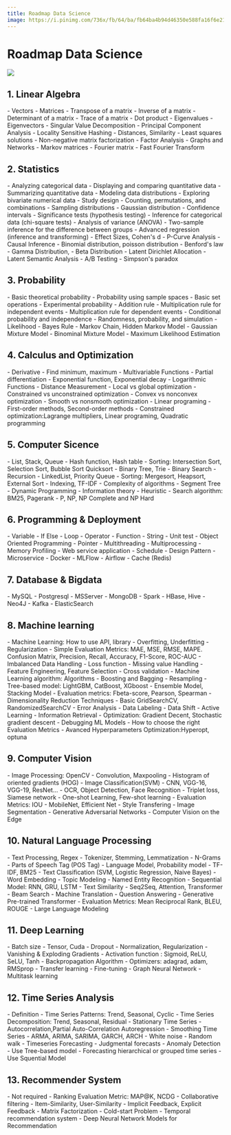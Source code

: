 ```yaml
---
title: Roadmap Data Science
image: https://i.pinimg.com/736x/fb/64/ba/fb64ba4b94d46350e588fa16f6e21189.jpg
---
```



# Roadmap Data Science

![](https://i.pinimg.com/736x/fb/64/ba/fb64ba4b94d46350e588fa16f6e21189.jpg)


## 1. Linear Algebra

<Tabs groupId='level'>
  <TabItem value="apple" label="Beginner" default>
    - Vectors
    - Matrices
    - Transpose of a matrix
    - Inverse of a matrix
    - Determinant of a matrix
    - Trace of a matrix
    - Dot product
    - Eigenvalues
    - Eigenvectors
  </TabItem>
  <TabItem value="orange" label="Intermediate">
    - Singular Value Decomposition
    - Principal Component Analysis
    - Locality Sensitive Hashing
    - Distances, Similarity
    - Least squares solutions
    - Non-negative matrix factorization
    - Factor Analysis
  </TabItem>
  <TabItem value="banana" label="Advanced">
    - Graphs and Networks
    - Markov matrices
    - Fourier matrix
    - Fast Fourier Transform
  </TabItem>
</Tabs>

## 2. Statistics

<Tabs groupId='level'>
  <TabItem value="apple" label="Beginner" default>
    - Analyzing categorical data
    - Displaying and comparing quantitative data
    - Summarizing quantitative data
    - Modeling data distributions
    - Exploring bivariate numerical data
    - Study design
    - Counting, permutations, and combinations
    - Sampling distributions
    - Gaussian distribution
    - Confidence intervals
    - Significance tests (hypothesis testing)
  </TabItem>
  <TabItem value="orange" label="Intermediate">
    - Inference for categorical data (chi-square tests)
    - Analysis of variance (ANOVA)
    - Two-sample inference for the difference between groups
    - Advanced regression (inference and transforming)
    - Effect Sizes, Cohen's d
    - P-Curve Analysis
    - Causal Inference
    - Binomial distribution, poisson distribution
  </TabItem>
  <TabItem value="banana" label="Advanced">
    - Benford's law
    - Gamma Distribution,  
    - Beta Distribution
    - Latent Dirichlet Allocation
    - Latent Semantic Analysis
    - A/B Testing
    - Simpson's paradox
  </TabItem>
</Tabs>


## 3. Probability

<Tabs groupId='level'>
  <TabItem value="apple" label="Beginner" default>
    - Basic theoretical probability
    - Probability using sample spaces
    - Basic set operations
    - Experimental probability
    - Addition rule
    - Multiplication rule for independent events
    - Multiplication rule for dependent events
    - Conditional probability and independence
  </TabItem>
  <TabItem value="orange" label="Intermediate">
    - Randomness, probability, and simulation
    - Likelihood
    - Bayes Rule
    - Markov Chain, Hidden Markov Model
    - Gaussian Mixture Model
    - Binominal Mixture Model
    - Maximum Likelihood Estimation  
  </TabItem>
  <TabItem value="banana" label="Advanced">
  </TabItem>
</Tabs>

## 4. Calculus and Optimization

<Tabs groupId='level'>
  <TabItem value="apple" label="Beginner" default>
    - Derivative
    - Find minimum, maximum
    - Multivariable Functions
    - Partial differentiation
    - Exponential function, Exponential decay
    - Logarithmic Functions
    - Distance Measurement
  </TabItem>
  <TabItem value="orange" label="Intermediate">
  </TabItem>
  <TabItem value="banana" label="Advanced">
    - Local vs global optimization
    - Constrained vs unconstrained optimization
    - Convex vs nonconvex optimization
    - Smooth vs nonsmooth optimization
    - Linear programing
    - First-order methods, Second-order methods
    - Constrained optimization:Lagrange multipliers, Linear programing, Quadratic programming
  </TabItem>
</Tabs>

## 5. Computer Sicence

<Tabs groupId='level'>
  <TabItem value="apple" label="Beginner" default>
    - List, Stack, Queue
    - Hash function, Hash table
    - Sorting: Intersection Sort, Selection Sort,  Bubble Sort Quicksort
    - Binary Tree, Trie
    - Binary Search
    - Recursion
  </TabItem>
  <TabItem value="orange" label="Intermediate">
    - LinkedList, Priority Queue
    - Sorting: Mergesort, Heapsort, External Sort
    - Indexing, TF-IDF 
    - Complexity of algorithms
  </TabItem>
  <TabItem value="banana" label="Advanced">
    - Segment Tree
    - Dynamic Programming
    - Information theory
    - Heuristic
    - Search algorithm:  BM25, Pagerank
    - P, NP, NP Complete and NP Hard
  </TabItem>
</Tabs>

## 6. Programming & Deployment

<Tabs groupId='level'>
  <TabItem value="apple" label="Beginner" default>
    - Variable
    - If Else
    - Loop
    - Operator
    - Function
    - String
    - Unit test
  </TabItem>
  <TabItem value="orange" label="Intermediate">
    - Object Oriented Programming
    - Pointer
    - Multithreading
    - Multiprocessing
    - Memory Profiling
    - Web service application
    - Schedule
  </TabItem>
  <TabItem value="banana" label="Advanced">
    - Design Pattern
    - Microservice
    - Docker
    - MLFlow
    - Airflow
    - Cache (Redis)
  </TabItem>
</Tabs>

## 7. Database & Bigdata

<Tabs groupId='level'>
  <TabItem value="apple" label="Beginner" default>
    - MySQL
    - Postgresql
    - MSServer
  </TabItem>
  <TabItem value="orange" label="Intermediate">
    - MongoDB
    - Spark
    - HBase, Hive
    - Neo4J
    - Kafka
    - ElasticSearch
  </TabItem>
  <TabItem value="banana" label="Advanced">
  </TabItem>
</Tabs>


## 8. Machine learning

<Tabs groupId='level'>
  <TabItem value="apple" label="Beginner" default>
    - Machine Learning: How to use API, library
    - Overfitting, Underfitting
    - Regularization
    - Simple Evaluation Metrics: MAE, MSE, RMSE, MAPE. Confusion Matrix, Precision, Recall, Accuracy, F1-Score, ROC-AUC
    - Imbalanced Data Handling
    - Loss function
    - Missing value Handling
    - Feature Engineering, Feature Selection
    - Cross validation
  </TabItem>
  <TabItem value="orange" label="Intermediate">
    - Machine Learning algorithm: Algorithms
    - Boosting and Bagging
    - Resampling
    - Tree-based model: LightGBM, CatBoost, XGboost
    - Ensemble Model, Stacking Model
    - Evaluation metrics: Fbeta-score, Pearson, Spearman
    - Dimensionality Reduction Techniques
    - Basic GridSearchCV, RandomizedSearchCV
  </TabItem>
  <TabItem value="banana" label="Advanced">
    - Error Analysis
    - Data Labeling
    - Data Shift
    - Active Learning
    - Information Retrieval
    - Optimization: Gradient Decent,  Stochastic gradient descent
    - Debugging ML Models
    - How to choose the right Evaluation Metrics
    - Avanced Hyperparameters Optimization:Hyperopt, optuna
  </TabItem>
</Tabs>

## 9. Computer Vision

<Tabs groupId='level'>
  <TabItem value="apple" label="Beginner" default>
    - Image Processing: OpenCV
    - Convolution, Maxpooling
    - Histogram of oriented gradients (HOG)
    - Image Classification(SVM)
  </TabItem>
  <TabItem value="orange" label="Intermediate">
    - CNN, VGG-16, VGG-19, ResNet...
    - OCR, Object Detection, Face Recognition
    - Triplet loss, Siamese network
    - One-shot Learning, Few-shot learning
    - Evaluation Metrics: IOU
  </TabItem>
  <TabItem value="banana" label="Advanced">
    - MobileNet, Efficient Net
    - Style Transfering
    - Image Segmentation
    - Generative Adversarial Networks
    - Computer Vision on the Edge
  </TabItem>
</Tabs>


## 10. Natural Language Processing

<Tabs groupId='level'>
  <TabItem value="apple" label="Beginner" default>
    - Text Processing, Regex
    - Tokenizer, Stemming, Lemmatization
    - N-Grams
    - Parts of Speech Tag (POS Tag)
    - Language Model, Probability model
    - TF-IDF, BM25
    - Text Classification (SVM, Logistic Regression, Naive Bayes)
  </TabItem>
  <TabItem value="orange" label="Intermediate">
    - Word Embedding
    - Topic Modeling
    - Named Entity Recognition
    - Sequential Model: RNN,  GRU, LSTM
    - Text Similarity
  </TabItem>
  <TabItem value="banana" label="Advanced">
    - Seq2Seq, Attention, Transformer
    - Beam Search
    - Machine Translation
    - Question Answering
    - Generative Pre-trained Transformer
    - Evaluation Metrics: Mean Reciprocal Rank, BLEU, ROUGE
    - Large Language Modeling
  </TabItem>
</Tabs>


## 11. Deep Learning

<Tabs groupId='level'>
  <TabItem value="apple" label="Beginner" default>
    - Batch size
    - Tensor, Cuda
    - Dropout
    - Normalization, Regularization
    - Vanishing & Exploding Gradients
    - Activation function : Sigmoid, ReLU, SeLU, Tanh
    - Backpropagation Algorithm
  </TabItem>
  <TabItem value="orange" label="Intermediate">
    - Optimizers:  adagrad, adam, RMSprop
    - Transfer learning
    - Fine-tuning
  </TabItem>
  <TabItem value="banana" label="Advanced">
    - Graph Neural Network
    - Multitask learning
  </TabItem>
</Tabs>

## 12. Time Series Analysis

<Tabs groupId='level'>
  <TabItem value="apple" label="Beginner" default>
    - Definition
    - Time Series Patterns: Trend, Seasonal, Cyclic
    - Time Series Decomposition: Trend, Seasonal, Residual
    - Stationary Time Series
    - Autocorrelation,Partial Auto-Correlation Autoregression
    - Smoothing Time Series
    - ARMA, ARIMA, SARIMA, GARCH, ARCH
  </TabItem>
  <TabItem value="orange" label="Intermediate">
    - White noise
    - Random walk
    - Timeseries Forecasting
    - Judgmental forecasts
    - Anomaly Detection
    - Use Tree-based model
  </TabItem>
  <TabItem value="banana" label="Advanced">
    - Forecasting hierarchical or grouped time series
    - Use Squential Model
  </TabItem>
</Tabs>

## 13. Recommender System

<Tabs groupId='level'>
  <TabItem value="apple" label="Beginner" default>
   - Not required
  </TabItem>
  <TabItem value="orange" label="Intermediate">
    - Ranking Evaluation Metric: MAP@K, NCDG
    - Collaborative filtering
    - Item-Similarity, User-Similarity
    - Implicit Feedback, Explicit Feedback
    - Matrix Factorization
    - Cold-start Problem
  </TabItem>
  <TabItem value="banana" label="Advanced">
    - Temporal recommendation system
    - Deep Neural Network Models for Recommendation
  </TabItem>
</Tabs>
